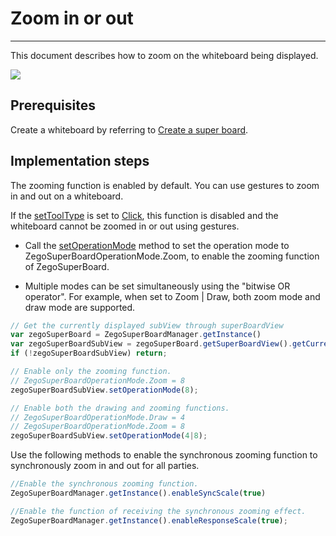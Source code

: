 # Zoom in or out

- - -


This document describes how to zoom on the whiteboard being displayed.

<Frame width="512" height="auto" caption=""><img src="https://doc-media.zego.im/sdk-doc/Pics/WhiteboardView/zoom.gif" /></Frame>

## Prerequisites

Create a whiteboard by referring to [Create a super board](../quick-start/create-white-board.mdx).

## Implementation steps


The zooming function is enabled by default. You can use gestures to zoom in and out on a whiteboard.

<Note title="Note">

If the [setToolType](@setToolType) is set to [Click](@Click), this function is disabled and the whiteboard cannot be zoomed in or out using gestures.
</Note>

- Call the [setOperationMode](@setOperationMode) method to set the operation mode to ZegoSuperBoardOperationMode.Zoom, to enable the zooming function of ZegoSuperBoard.

- Multiple modes can be set simultaneously using the "bitwise OR operator". For example, when set to Zoom | Draw, both zoom mode and draw mode are supported.

```javascript
// Get the currently displayed subView through superBoardView
var zegoSuperBoard = ZegoSuperBoardManager.getInstance()
var zegoSuperBoardSubView = zegoSuperBoard.getSuperBoardView().getCurrentSuperBoardSubView();
if (!zegoSuperBoardSubView) return;

// Enable only the zooming function.
// ZegoSuperBoardOperationMode.Zoom = 8
zegoSuperBoardSubView.setOperationMode(8);

// Enable both the drawing and zooming functions.
// ZegoSuperBoardOperationMode.Draw = 4
// ZegoSuperBoardOperationMode.Zoom = 8
zegoSuperBoardSubView.setOperationMode(4|8);
```

Use the following methods to enable the synchronous zooming function to synchronously zoom in and out for all parties.

```javascript
//Enable the synchronous zooming function.
ZegoSuperBoardManager.getInstance().enableSyncScale(true)

//Enable the function of receiving the synchronous zooming effect.
ZegoSuperBoardManager.getInstance().enableResponseScale(true);

```
